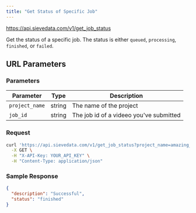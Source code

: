 ```yaml
---
title: "Get Status of Specific Job"
---
```



<Request method="GET">https://api.sievedata.com/v1/get_job_status</Request>

Get the status of a specific job. The status is either `queued`, `processing`, `finished`, or `failed`.

## URL Parameters

### Parameters

| Parameter | Type | Description |
| ---- | ----- | ---- |
| `project_name` | string | The name of the project |
| `job_id` | string | The job id of a videeo you've submitted |

### Request

```bash Terminal
curl 'https://api.sievedata.com/v1/get_job_status?project_name=amazing_project_1&job_id=add3978a-94ac-4585-ab52-8bc5c2295c6f' \
  -X GET \
  -H "X-API-Key: YOUR_API_KEY" \
  -H "Content-Type: application/json"
```

### Sample Response

```json
{
  "description": "Successful",
  "status": "finished"
}
```